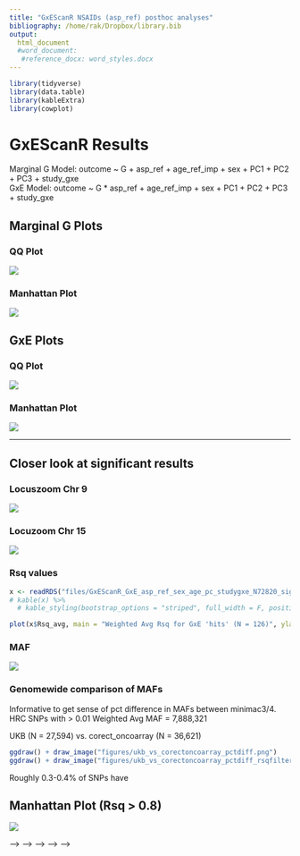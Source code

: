 ```yaml
---
title: "GxEScanR NSAIDs (asp_ref) posthoc analyses"
bibliography: /home/rak/Dropbox/library.bib
output: 
  html_document
  #word_document:
   #reference_docx: word_styles.docx
---
```


<style type="text/css">
.main-container {
  max-width: 1800px !important;
  margin-left: auto;
  margin-right: auto;
}
</style>

```r
library(tidyverse)
library(data.table)
library(kableExtra)
library(cowplot)
```


# GxEScanR Results

Marginal G Model: outcome ~ G + asp_ref + age_ref_imp + sex + PC1 + PC2 + PC3 + study_gxe  
GxE        Model: outcome ~ G * asp_ref + age_ref_imp + sex + PC1 + PC2 + PC3 + study_gxe  

## Marginal G Plots
### QQ Plot
![](figures/GxEScanR_asp_ref_chiSqG_qq.png)

### Manhattan Plot
![](figures/EasyStrata_MarginalG_asp_ref_sex_age_pc_studygxe_N72820.txt.mh1.png)

## GxE Plots
### QQ Plot
![](figures/GxEScanR_asp_ref_chiSqGxE_qq.png)

### Manhattan Plot
![](figures/EasyStrata_GxE_asp_ref_sex_age_pc_studygxe_N72820.txt.mh1.png)  

------

## Closer look at significant results


### Locuszoom Chr 9
![](figures/hrc_gxe_190603_9_69002963.png)  

### Locuzoom Chr 15
![](figures/hrc_gxe_190603_15_20997208.png)  

### Rsq values
```r
x <- readRDS("files/GxEScanR_GxE_asp_ref_sex_age_pc_studygxe_N72820_sigresults_table.rds")
# kable(x) %>% 
  # kable_styling(bootstrap_options = "striped", full_width = F, position = 'left')

plot(x$Rsq_avg, main = "Weighted Avg Rsq for GxE 'hits' (N = 126)", ylab = "Weighted Avg Rsq", xlab = "SNPs 1-126")
```


### MAF
![](figures/GxEScanR_asp_ref_chiSqGxE_sig_MAFs.png)  


### Genomewide comparison of MAFs
Informative to get sense of pct difference in MAFs between minimac3/4.  
HRC SNPs with > 0.01 Weighted Avg MAF = 7,888,321  

UKB (N = 27,594) vs. corect_oncoarray (N = 36,621)   

```r
ggdraw() + draw_image("figures/ukb_vs_corectoncoarray_pctdiff.png")
ggdraw() + draw_image("figures/ukb_vs_corectoncoarray_pctdiff_rsqfilter.png")
```

Roughly 0.3-0.4% of SNPs have 

## Manhattan Plot (Rsq > 0.8)
![](figures/EasyStrata_GxE_asp_ref_sex_age_pc_studygxe_N72820_RsqFilter.txt.mh.png)  








<!-- # Goals -->
<!-- * Principal Component Analysis of FIGI data. Two data subsets: -->
<!--     + GWAS Set N = 138,572 -->
<!--     + GxE Set N = 102,792 -->
<!--     + (Include 1000 Genomes samples for plotting super-population clusters) -->
<!-- * Estimate kinship coefficients, identify duplicate samples / crytic relatedness -->

<!-- # Steps -->

<!-- ## Obtain random sample of SNPs for PCA -->
<!-- 1. Subset SNPs from *corect_oncoarray* imputation batch (N = 36,621) based on the following criteria: -->
<!--     + Rsq > 0.99 -->
<!--     + MAF > 0.05 -->
<!--     + (Exclude multi-allelic markers for simplicity) -->
<!-- 2. from step 1, ensure SNPs overlap with 1000 Genomes reference panel markers. See *HRC.r1-1.GRCh37.wgs.mac5.sites.tab* for matching rsIDs -->
<!-- 3. from step 2, randomly sample 30K SNPs -- R set.seed(2018) -->

<!-- ## Extract markers from HRC/1000G files -->

<!-- Perform this for each imputation batch / chromosome file:   -->

<!-- ```{bash, eval=F} -->
<!-- # HRC Imputed VCF files -->
<!-- vcftools --gzvcf batch1_chr1.vcf.gz --positions snplist.txt --recode --out output.vcf -->

<!-- # 1000G Plink files -->
<!-- plink --vcf output.vcf --double-id --snps-only --biallelic-only --keep-allele-order --make-bed --out output.bed/bim/fam -->
<!-- ``` -->

<!-- ## Merge chromosome files -->
<!-- ```{bash, eval=F} -->

<!-- # merge chromosomes -->
<!-- plink --merge-list list_of_chromosome_bed_files.txt --make-bed --out imputation_batch.bed/bim/fam -->

<!-- # merge all imputation batches -->
<!-- plink --merge-list list_of_imputationbatch_bed_files.txt --make-bed --out final.bed/bim/fam -->

<!-- # create GWAS/GxE subsets, with/without 1000G samples (N = 2,504) -->
<!-- plink --bfile final --keep FIGI_GwasSet --make-bed --out FIGI_GwasSet.bed/bim/fam -->
<!-- plink --bfile final --keep FIGI_GxESet --make-bed --out FIGI_GxESet.bed/bim/fam -->
<!-- plink --bfile FIGI_GwasSet.bed/bim/fam --bmerge KGP --make-bed --out FIGI_GwasSet_KGP.bed/bim/fam -->
<!-- plink --bfile FIGI_GxESet.bed/bim/fam --bmerge KGP --make-bed --out FIGI_GxESet_KGP.bed/bim/fam -->

<!-- # PCA with plink2 (https://www.cog-genomics.org/plink/2.0/) -->
<!-- plink2 --bfile FIGI_GwasSet     --pca 20 approx --out FIGI_GwasSet -->
<!-- plink2 --bfile FIGI_GwasSet_KGP --pca 20 approx --out FIGI_GwasSet_KGP -->
<!-- plink2 --bfile FIGI_GxESet      --pca 20 approx --out FIGI_GxESet -->
<!-- plink2 --bfile FIGI_GxESet_KGP  --pca 20 approx --out FIGI_GxESet_KGP -->

<!-- # IBD with king (http://people.virginia.edu/~wc9c/KING/manual.html) -->
<!-- king -b FIGI_GwasSet.bed --cpus 8 --related --degree 2 --prefix FIGI_GwasSet -->
<!-- king -b FIGI_GxESet.bed --cpus 8 --related --degree 2 --prefix FIGI_GxESet -->
<!-- ``` -->


<!-- ------ -->

<!-- # Results -->

<!-- ```{r libraries, include=F} -->
<!-- library(data.table) -->
<!-- library(tidyverse) -->
<!-- library(kableExtra) -->
<!-- library(plotly) -->
<!-- library(qqman) -->
<!-- library(gridExtra) -->
<!-- library(cowplot) -->
<!-- library(broom) -->
<!-- ``` -->

<!-- ```{r data, cache = T} -->
<!-- # Load data (created in another script) -->
<!-- rm(list = ls()) -->
<!-- load("~/data/FIGI_EpiData_rdata/FIGI_Genotype_Epi_190424.RData") -->

<!-- # GxE set -->
<!-- gxe_set <- figi %>% -->
<!--   filter(drop == 0 & gxe == 1) -->

<!-- # PCA Results -->
<!-- pc30k <- fread("~/data/PCA/190506/FIGI_GxESet_KGP_pc20_190430.eigenvec", skip = 1, -->
<!--                col.names = c("FID", "IID", paste0(rep("PC", 20), seq(1,20)))) %>%  -->
<!--   mutate(vcfid = IID) -->

<!-- df_tmp <- full_join(gxe_set, pc30k, by="vcfid") %>%  -->
<!--   dplyr::select(vcfid, outc, race_self, study_gxe, study_site, study, platform, paste0(rep("PC", 20), seq(1,20))) -->

<!-- # add 1000G sample info for plotting -->
<!-- kgp_samples <- fread("integrated_call_samples_v3.20130502.ALL.panel.fix", stringsAsFactors = F) %>% -->
<!--   dplyr::rename(vcfid = sample) -->

<!-- # final data.frame -->
<!-- df <- full_join(df_tmp, kgp_samples, by = "vcfid") %>%  -->
<!--   mutate(race_self = factor(race_self, labels = c("Unknown", "AI_AN", "Asian", "Black", "NH_PI", "Other", "White")), -->
<!--          group = factor(replace(super_pop, is.na(super_pop), 'FIGI'), -->
<!--                         levels=c("FIGI","AFR", "AMR", "EAS", "EUR", "SAS"))) -->
<!-- ``` -->


<!-- ## Pairwise Plots (PC1-5) -->

<!-- ```{r pairwise_setup, message=F, echo=F, warning=F, cache=T} -->
<!-- plot_pc_pairs <- function(pc, npc) { -->
<!--   xpc <- paste0("PC", pc) -->
<!--   ypc <- paste0("PC", npc) -->

<!--   ggplot(data = df, aes(eval(parse(text = xpc)), eval(parse(text = ypc)), color = group)) + -->
<!--     geom_point(alpha = 0.5) + -->
<!--     labs(x = xpc, -->
<!--          y = ypc, -->
<!--          title = paste0(xpc, " vs. ", ypc)) + -->
<!--     scale_colour_manual(values=c("gold", "red", "black", "purple", "green", "royalblue")) + -->
<!--     theme_classic() + -->
<!--     theme(legend.key.size = unit(0.15, 'inches')) -->
<!-- } -->
<!-- ``` -->

<!-- ### PC1 -->
<!-- ```{r pairwise_plots_pc1, message=F, echo=F, warning=F, tidy=T, fig.width=7.5, fig.height = 6, cache=T, dependson="pairwise_setup"} -->
<!-- pc_list <- as.list(2:5) -->
<!-- x <- lapply(pc_list, plot_pc_pairs, pc=1) -->
<!-- plot_grid(x[[1]], x[[2]], x[[3]], x[[4]], cols = 2) -->
<!-- ``` -->

<!-- ### PC2 -->
<!-- ```{r pairwise_plots_pc2, message=F, echo=F, warning=F, tidy=T, fig.width=7.5, fig.height = 6, cache=T, dependson="pairwise_setup"} -->
<!-- pc_list <- as.list(3:5) -->
<!-- x <- lapply(pc_list, plot_pc_pairs, pc=2) -->
<!-- plot_grid(x[[1]], x[[2]], x[[3]], cols = 2) -->
<!-- ``` -->

<!-- ### PC3 -->
<!-- ```{r pairwise_plots_pc3, message=F, echo=F, warning=F, tidy=T, fig.width=7.5, fig.height = 3, cache=T, dependson="pairwise_setup"} -->
<!-- pc_list <- as.list(4:5) -->
<!-- x <- lapply(pc_list, plot_pc_pairs, pc=3) -->
<!-- plot_grid(x[[1]], x[[2]], cols = 2) -->
<!-- ``` -->

<!-- ### PC4 -->
<!-- ```{r pairwise_plots_pc4, message=F, echo=F, warning=F, tidy=T, fig.width=7.5, fig.height = 3, cache=T, dependson="pairwise_setup"} -->
<!-- pc_list <- as.list(5) -->
<!-- x <- lapply(pc_list, plot_pc_pairs, pc=4) -->
<!-- plot_grid(x[[1]], cols = 2) -->
<!-- ``` -->


<!-- ## PC Adjustment Selection -->

<!-- ### Scree Plot -->
<!-- ```{r scree_plot, echo=F, warning=F, message=F, cache=T} -->

<!-- eigenval <- fread("~/data/PCA/190506/FIGI_GxESet_pc20_190430.eigenval") -->
<!-- eigenval$PC <- seq(1,20) -->
<!-- eigenvalTotal <- sum(eigenval$V1) -->
<!-- pct <- round((eigenval$V1 / eigenvalTotal) * 100, 1) -->
<!-- cumpct <- round(cumsum(pct), 1) -->
<!-- eigenval$PC_pct <- pct -->
<!-- eigenval$PC_pct_cumsum <- cumpct -->

<!-- # plot PC vs Eigenvalue -->
<!-- ggplot(eigenval, aes(PC, V1)) + -->
<!--   geom_point() + geom_line() + theme_bw() + -->
<!--   ggtitle("PC vs Eigenvalue") + -->
<!--   labs(x = "Principal Component", y = "Eigenvalue") -->

<!-- # plot PC vs Eigenvalue Percentage -->
<!-- # Including average Eigenvalue Percentage across all PCs -->
<!-- avg_eigenvalPct <- mean(eigenval$PC_pct) -->

<!-- ggplot(eigenval, aes(PC, PC_pct)) + -->
<!--   geom_point() + geom_line() + theme_bw() + -->
<!--   ggtitle("PC vs Eigenvalue Pct") + -->
<!--   labs(x = "Principal Component", y = "Eigenvalue Pct") + -->
<!--   geom_hline(yintercept = avg_eigenvalPct, color = 'red') -->
<!-- ``` -->

<!-- ### Cumulative Pct -->
<!-- ```{r cumulative_pct, message=F, echo=F, warning=F, cache=T} -->
<!-- df <- eigenval %>% -->
<!--   rename(EigenvalPct = PC_pct, -->
<!--          EigenvalPctCum = PC_pct_cumsum) %>% -->
<!--   dplyr::select(-V1) %>% -->
<!--   gather(key = group, value, -PC) -->

<!-- ggplot(df, aes(PC, value) ) + -->
<!--   geom_point() + -->
<!--   geom_line(aes(linetype = group)) + -->
<!--   theme_bw() + -->
<!--   theme(legend.position = 'bottom', legend.text=element_text(size=14)) + -->
<!--   labs(x = "Principal Component", y = "Eigenval Proportion") + -->
<!--   scale_linetype_discrete(name = "", labels = c("EigenvalPct", "Cumulative EigenvalPct")) + -->
<!--   geom_text(aes(label=ifelse(value > 40, as.character(value), ''), vjust = -3)) -->
<!-- ``` -->

<!-- ### Broken Stick -->
<!-- ```{r broken_stick, message=F, echo=F, warning=F, cache=T} -->
<!-- p = 20 -->
<!-- z <- rep(1, p) / seq(1, p) -->
<!-- g <- cumsum(rev(z)) / p -->

<!-- df1 <- eigenval %>% -->
<!--   mutate(group = "EigenvalPct") %>% -->
<!--   dplyr::select(group, PC, PC_pct) -->

<!-- df2 <- data.frame(group = "BrokenStick Rule", -->
<!--                   PC = seq(1,20), -->
<!--                   PC_pct = rev(100*g)) -->

<!-- df3 <- rbind(df1, df2) -->


<!-- ggplot(df3, aes(PC, PC_pct) ) + -->
<!--   geom_point() + -->
<!--   geom_line(aes(linetype = group)) + -->
<!--   theme_bw() + -->
<!--   labs(x = "Principal Component", y = "Eigenvalue Percentage") + -->
<!--   theme(legend.position = 'bottom', legend.text=element_text(size=14)) -->
<!-- ``` -->


<!-- <!-- ## Regression Comparison --> -->
<!-- <!-- ```{r regression_comparison, message=F, echo=F, warning=F, cache=T} --> -->
<!-- <!-- # I think a better idea is to get some markers with maf < 0.001, < 0.01, < 0.1, common markers, run some GLM.  --> -->
<!-- <!-- # in addition to some of the GWAS top hits --> -->
<!-- <!-- ``` --> -->

<!-- ------ -->

<!-- # Quality Control -->

<!-- ## 30,000 PCA SNPs - Rsq/MAF values by Imputation Batch {.tabset} -->
<!-- ```{r maf_rsq_setup, message=F, echo=F, warning=F, cache=T} -->
<!-- # rsq_wrapper <- function(batch) { -->
<!-- #    -->
<!-- #   # 30K random markers selected for PCA calculation. Addded ref/alt info to reduce headache with reach + ukbiobank -->
<!-- #   sample30k_edit <- fread("~/data/PCA/FIGI_PC_Backbone_Sample_30K_edit.txt", header = F, col.names = "id") -->
<!-- #    -->
<!-- #   # read files, filter the 30K markers -->
<!-- #   fread_wrapper <- function(x) fread(x) %>%  mutate(id = paste(SNP, `REF(0)`, `ALT(1)`, sep = ":")) %>% filter(id %in% sample30k_edit$id) -->
<!-- #   sample30_info <- lapply(list.files(paste0("/home/rak/data/HRC_InfoFile/", batch), full.names = T, pattern = "chr"), fread_wrapper) -->
<!-- #    -->
<!-- #   # rbind, convert vars to numeric -->
<!-- #   sample30_info_df <- do.call(rbind, sample30_info) %>%  -->
<!-- #     dplyr::mutate(x = seq(1, 30000),  -->
<!-- #                   Rsq = as.numeric(Rsq),  -->
<!-- #                   MAF = as.numeric(MAF)) -->
<!-- #  -->
<!-- #   # saveRDS -->
<!-- #   saveRDS(sample30_info_df, file = paste0("working/maf_rsq_setup_", batch, ".rds")) -->
<!-- #   } -->

<!-- ## use wrapper to create RDS objects of the 30K markers for each imputation batch (only run once, documenting here) -->
<!-- ## plot Rsq + MAF -->
<!-- # rsq_wrapper("axiom_acs_aus_nf") -->
<!-- # rsq_wrapper("axiom_mecc_cfr_ky") -->
<!-- # rsq_wrapper("ccfr_1m_1mduo_reimpute") -->
<!-- # rsq_wrapper("ccfr_omni") -->
<!-- # rsq_wrapper("corect_oncoarray") -->
<!-- # rsq_wrapper("corsa_axiom") -->
<!-- # rsq_wrapper("cytosnp_comb") -->
<!-- # rsq_wrapper("initial_comb_datasets") -->
<!-- # rsq_wrapper("mecc") -->
<!-- # rsq_wrapper("newfoundland_omniquad") -->
<!-- # rsq_wrapper("omni_comb") -->
<!-- # rsq_wrapper("omniexpress_exomechip") -->
<!-- # rsq_wrapper("oncoarray_to_usc") -->
<!-- # rsq_wrapper("plco_3") -->

<!-- # handle these slightly different because the 'snp' variable already contains REF/ALT info, no need to paste like I did for the other batches.  -->
<!-- # (it's a simple fix for ukbiobank) -->
<!-- # (reach has all sorts of issues that I believe I handled before...specifically it has headers placed randomly throughout the info files) -->

<!-- ## UKBIOBANK -->
<!--   # fread_wrapper <- function(x) fread(x)  %>% filter(SNP %in% sample30k_edit$id) -->
<!--   # sample30_info <- lapply(list.files(paste0("/home/rak/data/HRC_InfoFile/", "ukbiobank"), full.names = T, pattern = "chr"), fread_wrapper) -->
<!--   #  -->
<!--   # # rbind, convert vars to numeric -->
<!--   # sample30_info_df <- do.call(rbind, sample30_info) %>% -->
<!--   #   dplyr::mutate(x = seq(1, 30000), -->
<!--   #                 Rsq = as.numeric(Rsq), -->
<!--   #                 MAF = as.numeric(MAF)) -->
<!--   #  -->
<!--   # # saveRDS -->
<!--   # saveRDS(sample30_info_df, file = paste0("working/maf_rsq_setup_", "ukbiobank", ".rds")) -->

<!-- ## REACH (using an 'info' file derived direction from the VCF file i.e. wrayner vcfparse.pl script)) -->
<!--   # fread_wrapper <- function(x) fread(x) %>% -->
<!--   #   filter(ID %in% sample30k_edit$id) %>%  -->
<!--   #   separate(INFO, sep = ";", into = c('AF', 'MAF', 'Rsq', 'EmpRsq')) %>%  -->
<!--   #   dplyr::select(-EmpRsq) %>%  -->
<!--   #   mutate(AF = str_remove(AF, "AF="), -->
<!--   #          MAF = str_remove(MAF, "MAF="), -->
<!--   #          Rsq = str_remove(Rsq, "R2=")) -->
<!--   #  -->
<!--   # sample30_info <- lapply(list.files(paste0("/media/work/FIGI/IC/reach"), full.names = T, pattern = "chr"), fread_wrapper) -->
<!--   #  -->
<!--   # sample30_info_df <- do.call(rbind, sample30_info) %>% -->
<!--   #   dplyr::mutate(x = seq(1, 30000), -->
<!--   #                 Rsq = as.numeric(Rsq), -->
<!--   #                 MAF = as.numeric(MAF)) -->
<!--   #saveRDS(sample30_info_df, file = paste0("working/maf_rsq_setup_", "reach", ".rds")) -->




<!-- # plotting wrapper -->
<!-- rsq_plot <- function(df) { -->

<!--   ggplot(data = df, aes(x, Rsq)) + -->
<!--     geom_point() + -->
<!--     theme_bw() + -->
<!--     #scale_y_continuous(breaks=seq(0,1,0.1)) + -->
<!--     ylim(0,1) + ggtitle("Imputation Rsq values") -->
<!-- }  -->

<!-- maf_plot <- function(df) { -->

<!--   Nsnps = length(df[which(df$MAF < 0.05), "MAF"]) -->

<!--   ggplot(data = df, aes(x, MAF)) + -->
<!--     geom_point() + -->
<!--     theme_bw() + -->
<!--     #scale_y_continuous(breaks=seq(0,1,0.1)) + -->
<!--     ylim(0,0.1) +  -->
<!--     ggtitle(paste0("MAF 0-10% (", Nsnps, " out of 30K SNPs < 5%)")) -->
<!-- } -->

<!-- maf_count <- function(df) { -->
<!--   tmp <- filter(df, MAF < 0.05) -->

<!-- } -->

<!-- ``` -->

<!-- ### axiom_acs_aus_nf -->
<!-- ```{r, message=F, echo=F, warning=F, cache=T, dependson='maf_rsq_setup'} -->
<!-- df <- readRDS("working/maf_rsq_setup_axiom_acs_aus_nf.rds") -->
<!-- rsq_plot(df) -->
<!-- maf_plot(df) -->
<!-- ``` -->

<!-- ### axiom_mecc_cfr_ky -->
<!-- ```{r, message=F, echo=F, warning=F, cache=T, dependson='maf_rsq_setup'} -->
<!-- df <- readRDS("working/maf_rsq_setup_axiom_mecc_cfr_ky.rds") -->
<!-- rsq_plot(df) -->
<!-- maf_plot(df) -->
<!-- ``` -->

<!-- ### ccfr_1m_1mduo_reimpute -->
<!-- ```{r, message=F, echo=F, warning=F, cache=T, dependson='maf_rsq_setup'} -->
<!-- df <- readRDS("working/maf_rsq_setup_ccfr_1m_1mduo_reimpute.rds") -->
<!-- rsq_plot(df) -->
<!-- maf_plot(df) -->
<!-- ``` -->

<!-- ### ccfr_omni -->
<!-- ```{r, message=F, echo=F, warning=F, cache=T, dependson='maf_rsq_setup'} -->
<!-- df <- readRDS("working/maf_rsq_setup_ccfr_omni.rds") -->
<!-- rsq_plot(df) -->
<!-- maf_plot(df) -->
<!-- ``` -->

<!-- ### corect_oncoarray -->
<!-- ```{r, message=F, echo=F, warning=F, cache=T, dependson='maf_rsq_setup'} -->
<!-- df <- readRDS("working/maf_rsq_setup_corect_oncoarray.rds") -->
<!-- rsq_plot(df) -->
<!-- maf_plot(df) -->
<!-- ``` -->

<!-- ### corsa_axiom -->
<!-- ```{r, message=F, echo=F, warning=F, cache=T, dependson='maf_rsq_setup'} -->
<!-- df <- readRDS("working/maf_rsq_setup_corsa_axiom.rds") -->
<!-- rsq_plot(df) -->
<!-- maf_plot(df) -->
<!-- ``` -->

<!-- ### cytosnp_comb -->
<!-- ```{r, message=F, echo=F, warning=F, cache=T, dependson='maf_rsq_setup'} -->
<!-- df <- readRDS("working/maf_rsq_setup_cytosnp_comb.rds") -->
<!-- rsq_plot(df) -->
<!-- maf_plot(df) -->
<!-- ``` -->

<!-- ### initial_comb_datasets -->
<!-- ```{r, message=F, echo=F, warning=F, cache=T, dependson='maf_rsq_setup'} -->
<!-- df <- readRDS("working/maf_rsq_setup_initial_comb_datasets.rds") -->
<!-- rsq_plot(df) -->
<!-- maf_plot(df) -->
<!-- ``` -->

<!-- ### mecc -->
<!-- ```{r, message=F, echo=F, warning=F, cache=T, dependson='maf_rsq_setup'} -->
<!-- df <- readRDS("working/maf_rsq_setup_mecc.rds") -->
<!-- rsq_plot(df) -->
<!-- maf_plot(df) -->
<!-- ``` -->

<!-- ### newfoundland_omniquad -->
<!-- ```{r, message=F, echo=F, warning=F, cache=T, dependson='maf_rsq_setup'} -->
<!-- df <- readRDS("working/maf_rsq_setup_newfoundland_omniquad.rds") -->
<!-- rsq_plot(df) -->
<!-- maf_plot(df) -->
<!-- ``` -->

<!-- ### omni_comb -->
<!-- ```{r, message=F, echo=F, warning=F, cache=T, dependson='maf_rsq_setup'} -->
<!-- df <- readRDS("working/maf_rsq_setup_omni_comb.rds") -->
<!-- rsq_plot(df) -->
<!-- maf_plot(df) -->
<!-- ``` -->

<!-- ### omniexpress_exomechip -->
<!-- ```{r, message=F, echo=F, warning=F, cache=T, dependson='maf_rsq_setup'} -->
<!-- df <- readRDS("working/maf_rsq_setup_omniexpress_exomechip.rds") -->
<!-- rsq_plot(df) -->
<!-- maf_plot(df) -->
<!-- ``` -->

<!-- ### oncoarray_to_usc -->
<!-- ```{r, message=F, echo=F, warning=F, cache=T, dependson='maf_rsq_setup'} -->
<!-- df <- readRDS("working/maf_rsq_setup_oncoarray_to_usc.rds") -->
<!-- rsq_plot(df) -->
<!-- maf_plot(df) -->
<!-- ``` -->

<!-- ### plco_3 -->
<!-- ```{r, message=F, echo=F, warning=F, cache=T, dependson='maf_rsq_setup'} -->
<!-- df <- readRDS("working/maf_rsq_setup_plco_3.rds") -->
<!-- rsq_plot(df) -->
<!-- maf_plot(df) -->
<!-- ``` -->

<!-- ### reach -->
<!-- ```{r, message=F, echo=F, warning=F, cache=T, dependson='maf_rsq_setup'} -->
<!-- df <- readRDS("working/maf_rsq_setup_reach.rds") -->
<!-- rsq_plot(df) -->
<!-- maf_plot(df) -->
<!-- ``` -->

<!-- ### ukbiobank -->
<!-- ```{r, message=F, echo=F, warning=F, cache=T, dependson='maf_rsq_setup'} -->
<!-- df <- readRDS("working/maf_rsq_setup_ukbiobank.rds") -->
<!-- rsq_plot(df) -->
<!-- maf_plot(df) -->
<!-- ``` -->

